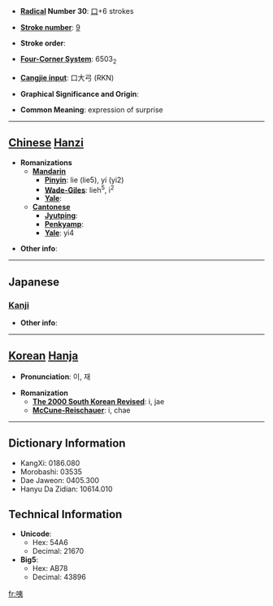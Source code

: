* '''[[Wiktionary:Chinese radical index| Radical]] Number 30''': [[Wiktionary:Chinese radical index 口|口]]+6 strokes

* '''[[Wiktionary:Chinese total strokes index|Stroke number]]''': [[Wiktionary:Chinese total strokes index 9|9]]

* '''Stroke order''': 

* '''[[Wiktionary:Chinese four corner index|Four-Corner System]]''': 6503<sub>2</sub>

* '''[[Wiktionary:Chinese Cangjie index|Cangjie input]]''': 口大弓 (RKN)

* '''Graphical Significance and Origin''': 

* '''Common Meaning''': expression of surprise

----

== [[Chinese]] [[Hanzi]] ==

* '''Romanizations'''
** '''[[Mandarin]]'''
*** '''[[Pinyin]]''': lie (lie5), yí (yi2)
*** '''[[Wade-Giles]]''': lieh<sup>5</sup>, i<sup>2</sup>
*** '''[[Yale]]''': 
** '''[[Cantonese]]'''
*** '''[[Jyutping]]''':
*** '''[[Penkyamp]]''': 
*** '''[[Yale]]''': yi4

* '''Other info''': 

----

==Japanese==
===[[Kanji]]===
{{kanji|on readings=[[い]] (i), [[き]] (ki), [[たい]] (tai), [[だい]] (dai)|kun readings=[[といき]] (toiki)}}

* '''Other info''':  

----

== [[Korean]] [[Hanja]] ==

* '''Pronunciation''': 이, 재

* '''Romanization'''
** '''[[The 2000 South Korean Revised Romanization|The 2000 South Korean Revised]]''': i, jae
** '''[[McCune-Reischauer]]''': i, chae

----

== Dictionary Information ==

* KangXi: 0186.080
* Morobashi: 03535
* Dae Jaweon: 0405.300
* Hanyu Da Zidian: 10614.010

== Technical Information ==

* '''Unicode''':
** Hex: 54A6
** Decimal: 21670
* '''Big5''':
** Hex: AB78
** Decimal: 43896

[[fr:咦]]